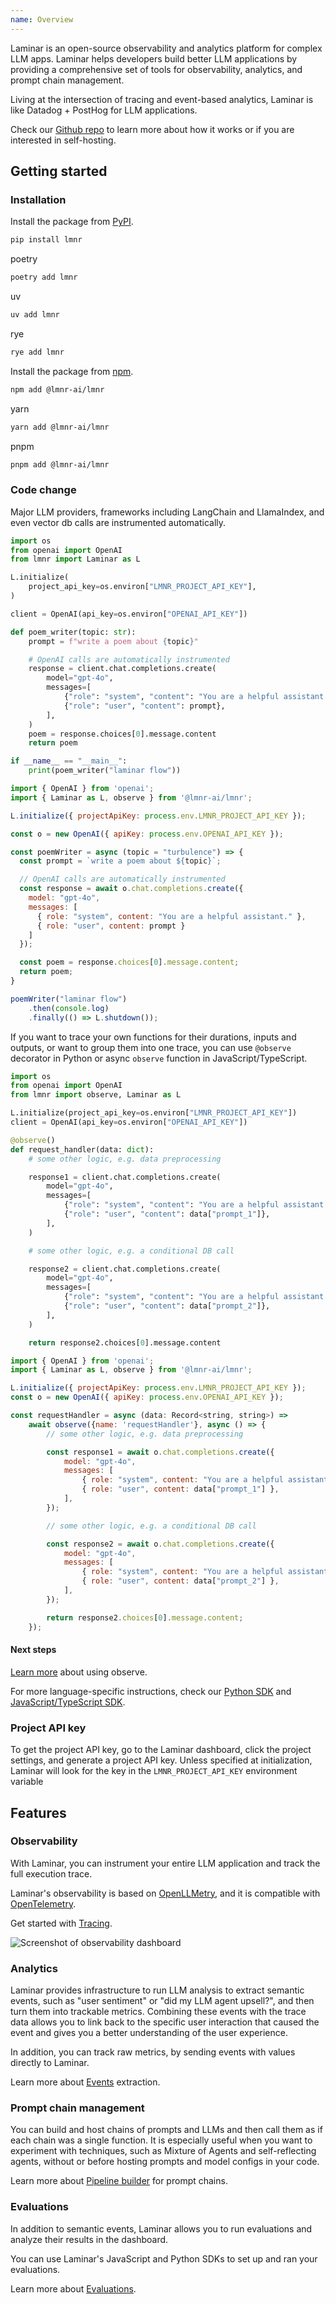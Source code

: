 ```yaml
---
name: Overview
---
```

Laminar is an open-source observability and analytics platform for complex LLM apps. 
Laminar helps developers build better LLM applications by providing a comprehensive
set of tools for observability, analytics, and prompt chain management.

Living at the intersection of tracing and event-based analytics, Laminar is
like Datadog + PostHog for LLM applications.

Check our [Github repo](https://github.com/lmnr-ai/lmnr) to learn more about how it works or if you are interested in self-hosting.

## Getting started

### Installation

<Tabs>
<Tab title="Python">

Install the package from [PyPI](https://pypi.org/project/lmnr/).

```sh
pip install lmnr
```

<Expandable title="other installation options: poetry, uv, rye">

poetry

```sh
poetry add lmnr
```

uv

```sh
uv add lmnr
```

rye 

```sh
rye add lmnr
```
</Expandable>

</Tab>
<Tab title="Javascript/Typescript">

Install the package from [npm](https://www.npmjs.com/package/@lmnr-ai/lmnr).

```sh
npm add @lmnr-ai/lmnr
```

<Expandable title="other installation options: yarn, pnpm">
yarn

```sh
yarn add @lmnr-ai/lmnr
```

pnpm

```sh
pnpm add @lmnr-ai/lmnr
```
</Expandable>
</Tab>
</Tabs>

### Code change

Major LLM providers, frameworks including LangChain and LlamaIndex, and even vector
db calls are instrumented automatically.

<Tabs>
<Tab title="Python">

```python
import os
from openai import OpenAI
from lmnr import Laminar as L

L.initialize(
    project_api_key=os.environ["LMNR_PROJECT_API_KEY"],
)

client = OpenAI(api_key=os.environ["OPENAI_API_KEY"])

def poem_writer(topic: str):
    prompt = f"write a poem about {topic}"

    # OpenAI calls are automatically instrumented
    response = client.chat.completions.create(
        model="gpt-4o",
        messages=[
            {"role": "system", "content": "You are a helpful assistant."},
            {"role": "user", "content": prompt},
        ],
    )
    poem = response.choices[0].message.content
    return poem

if __name__ == "__main__":
    print(poem_writer("laminar flow"))
```

</Tab>
<Tab title="JavaScript/TypeScript">

```javascript
import { OpenAI } from 'openai';
import { Laminar as L, observe } from '@lmnr-ai/lmnr';

L.initialize({ projectApiKey: process.env.LMNR_PROJECT_API_KEY });

const o = new OpenAI({ apiKey: process.env.OPENAI_API_KEY });

const poemWriter = async (topic = "turbulence") => {
  const prompt = `write a poem about ${topic}`;

  // OpenAI calls are automatically instrumented
  const response = await o.chat.completions.create({
    model: "gpt-4o",
    messages: [
      { role: "system", content: "You are a helpful assistant." },
      { role: "user", content: prompt }
    ]
  });

  const poem = response.choices[0].message.content;
  return poem;
}

poemWriter("laminar flow")
    .then(console.log)
    .finally(() => L.shutdown());
```
</Tab>
</Tabs>

If you want to trace your own functions for their durations, inputs and outputs, or want to group 
them into one trace,
you can use `@observe` decorator in Python or async `observe` function in JavaScript/TypeScript.

<Tabs>
<Tab title="Python">

```python
import os
from openai import OpenAI
from lmnr import observe, Laminar as L

L.initialize(project_api_key=os.environ["LMNR_PROJECT_API_KEY"])
client = OpenAI(api_key=os.environ["OPENAI_API_KEY"])

@observe()
def request_handler(data: dict):
    # some other logic, e.g. data preprocessing

    response1 = client.chat.completions.create(
        model="gpt-4o",
        messages=[
            {"role": "system", "content": "You are a helpful assistant."},
            {"role": "user", "content": data["prompt_1"]},
        ],
    )

    # some other logic, e.g. a conditional DB call

    response2 = client.chat.completions.create(
        model="gpt-4o",
        messages=[
            {"role": "system", "content": "You are a helpful assistant."},
            {"role": "user", "content": data["prompt_2"]},
        ],
    )

    return response2.choices[0].message.content
```
</Tab>
<Tab title="JavaScript/TypeScript">

```javascript
import { OpenAI } from 'openai';
import { Laminar as L, observe } from '@lmnr-ai/lmnr';

L.initialize({ projectApiKey: process.env.LMNR_PROJECT_API_KEY });
const o = new OpenAI({ apiKey: process.env.OPENAI_API_KEY });

const requestHandler = async (data: Record<string, string>) => 
    await observe({name: 'requestHandler'}, async () => {
        // some other logic, e.g. data preprocessing

        const response1 = await o.chat.completions.create({
            model: "gpt-4o",
            messages: [
                { role: "system", content: "You are a helpful assistant." },
                { role: "user", content: data["prompt_1"] },
            ],
        });

        // some other logic, e.g. a conditional DB call

        const response2 = await o.chat.completions.create({
            model: "gpt-4o",
            messages: [
                { role: "system", content: "You are a helpful assistant." },
                { role: "user", content: data["prompt_2"] },
            ],
        });

        return response2.choices[0].message.content;
    });

```
</Tab>
</Tabs>

#### Next steps

[Learn more](/tracing/configuration##grouping-separate-llm-calls-in-one-trace) about using observe.

For more language-specific instructions, check our [Python SDK](https://github.com/lmnr-ai/lmnr-python)
and [JavaScript/TypeScript SDK](https://github.com/lmnr-ai/lmnr-ts).

### Project API key

To get the project API key, go to the Laminar dashboard, click the project settings,
and generate a project API key.
Unless specified at initialization, Laminar will look for the key in the `LMNR_PROJECT_API_KEY` environment variable


## Features

### Observability

With Laminar, you can instrument your entire LLM application and track the full execution trace.

Laminar's observability is based on [OpenLLMetry](https://github.com/traceloop/openllmetry),
and it is compatible with [OpenTelemetry](https://opentelemetry.io/docs/specs/otel/).

Get started with [Tracing](/tracing/introduction).

![Screenshot of observability dashboard](/images/overview.png)

### Analytics

Laminar provides infrastructure to run LLM analysis to extract semantic events,
such as "user sentiment" or "did my LLM agent upsell?", and then turn them
into trackable metrics. Combining these events with the trace data allows
you to link back to the specific user interaction that caused the event
and gives you a better understanding of the user experience.

In addition, you can track raw metrics, by sending events with values directly
to Laminar.

Learn more about [Events](/events/introduction) extraction.

### Prompt chain management

You can build and host chains of prompts and LLMs and then call them as if each chain was a single function.
It is especially useful when you want to experiment with techniques, such as Mixture of Agents
and self-reflecting agents, without or before hosting prompts and model configs in your code.

Learn more about [Pipeline builder](/pipeline/introduction) for prompt chains.

### Evaluations

In addition to semantic events, Laminar allows you to run evaluations and analyze their
results in the dashboard.

You can use Laminar's JavaScript and Python SDKs to set up and ran your evaluations.

Learn more about [Evaluations](/evaluations/introduction).

